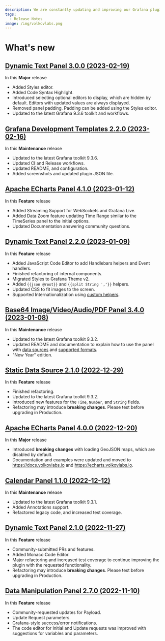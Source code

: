 ```yaml
---
description: We are constantly updating and improving our Grafana plugins.
tags:
  - Release Notes
image: /img/volkovlabs.png
---
```


# What's new

## [Dynamic Text Panel 3.0.0 (2023-02-19)](/blog/dynamictext-panel-3.0.0-20230219/)

In this **Major** release

- Added Styles editor.
- Added Code Syntax Highlight.
- Introduced selecting optional editors to display, which are hidden by default. Editors with updated values are always displayed.
- Removed panel padding. Padding can be added using the Styles editor.
- Updated to the latest Grafana 9.3.6 toolkit and workflows.

## [Grafana Development Templates 2.2.0 (2023-02-16)](/blog/development-templates-2.2.0-20230216/)

In this **Maintenance** release

- Updated to the latest Grafana toolkit 9.3.6.
- Updated CI and Release workflows.
- Updated README, and configuration.
- Added screenshots and updated plugin JSON file.

## [Apache ECharts Panel 4.1.0 (2023-01-12)](/blog/echarts-panel-4.1.0-20230113)

In this **Feature** release

- Added Streaming Support for WebSockets and Grafana Live.
- Added Data Zoom feature updating Time Range similar to the TimeSeries panel to the initial options.
- Updated Documentation answering community questions.

## [Dynamic Text Panel 2.2.0 (2023-01-09)](/blog/dynamictext-panel-2.2.0-20230110)

In this **Feature** release

- Added JavaScript Code Editor to add Handlebars helpers and Event handlers.
- Finished refactoring of internal components.
- Migrated Styles to Grafana Theme v2.
- Added `{{json @root}}` and `{{split String ','}}` helpers.
- Updated CSS to fit images to the screen.
- Supported Internationalization using [custom helpers](/plugins/volkovlabs-dynamictext-panel/code).

## [Base64 Image/Video/Audio/PDF Panel 3.4.0 (2023-01-08)](/blog/image-panel-3.4.0-20230108)

In this **Maintenance** release

- Updated to the latest Grafana toolkit 9.3.2.
- Updated README and documentation to explain how to use the panel with [data sources](/plugins/volkovlabs-image-panel/datasources) and [supported formats](/plugins/volkovlabs-image-panel/formats).
- "New Year" edition.

## [Static Data Source 2.1.0 (2022-12-29)](/blog/static-datasource-2.1.0-20221229)

In this **Feature** release

- Finished refactoring.
- Updated to the latest Grafana toolkit 9.3.2.
- Introduced new features for the `Time`, `Number`, and `String` fields.
- Refactoring may introduce **breaking changes**. Please test before upgrading in Production.

## [Apache ECharts Panel 4.0.0 (2022-12-20)](/blog/echarts-panel-4.0.0-20221220)

In this **Major** release

- Introduced **breaking changes** with loading GeoJSON maps, which are disabled by default.
- Documentation and examples were updated and moved to https://docs.volkovlabs.io and https://echarts.volkovlabs.io.

## [Calendar Panel 1.1.0 (2022-12-12)](/blog/calendar-panel-1.1.0-20221212)

In this **Maintenance** release

- Updated to the latest Grafana toolkit 9.3.1.
- Added Annotations support.
- Refactored legacy code, and increased test coverage.

## [Dynamic Text Panel 2.1.0 (2022-11-27)](/blog/dynamictext-panel-2.1.0-20221127)

In this **Feature** release

- Community-submitted PRs and features.
- Added Monaco Code Editor.
- Major refactoring and increased test coverage to continue improving the plugin with the requested functionality.
- Refactoring may introduce **breaking changes**. Please test before upgrading in Production.

## [Data Manipulation Panel 2.7.0 (2022-11-10)](/blog/form-panel-2.7.0-20221110)

In this **Feature** release

- Community-requested updates for Payload.
- Update Request parameters.
- Grafana-style success/error notifications.
- The code editor for Initial and Update requests was improved with suggestions for variables and parameters.
